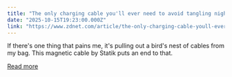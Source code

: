 ```yaml
---
title: "The only charging cable you'll ever need to avoid tangling nightmares (and it's cheap)"
date: "2025-10-15T19:23:00.000Z"
link: "https://www.zdnet.com/article/the-only-charging-cable-youll-ever-need-to-avoid-tangling-nightmares-and-its-cheap/"
---
```


If there's one thing that pains me, it's pulling out a bird's nest of cables from my bag. This magnetic cable by Statik puts an end to that.

[Read more](https://www.zdnet.com/article/the-only-charging-cable-youll-ever-need-to-avoid-tangling-nightmares-and-its-cheap/)
